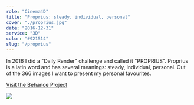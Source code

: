 ```yaml
---
role: "Cinema4D"
title: "Proprius: steady, individual, personal"
cover: "./proprius.jpg"
date: "2016-12-31"
service: "3D"
color: "#921514"
slug: "/proprius"
---
```


In 2016 I did a "Daily Render" challenge and called it "PROPRIUS".
Proprius is a latin word and has several meanings: steady, individual, personal.
Out of the 366 images I want to present my personal favourites.

[Visit the Behance Project](https://www.behance.net/gallery/61747105/Best-of-PROPRIUS-2016)

![](./proprius.jpg)

